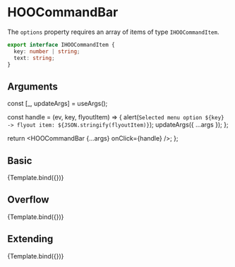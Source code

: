 
<Meta title="Components/Menus/HOOCommandBar" component={HOOCommandBar}/>

# HOOCommandBar

The `options` property requires an array of items of type `IHOOCommandItem`.

```ts
export interface IHOOCommandItem {
  key: number | string;
  text: string;
}
```

## Arguments

<ArgsTable of={HOOCommandBar} />
  const [_, updateArgs] = useArgs();

  const handle = (ev, key, flyoutItem) => {
    alert(`Selected menu option ${key} -> flyout item: ${JSON.stringify(flyoutItem)}`);
    updateArgs({ ...args });
  };

  return <HOOCommandBar {...args} onClick={handle} />;
};

## Basic
<Canvas>
  <Story 
    name="Basic"
    args = { 
      { commandItems: options, hasOverflow: false }
    }>
    {Template.bind({})}
  </Story>
</Canvas>

## Overflow
<Canvas>
  <Story 
    name="Overflow"
    args = { 
      { commandItems: options, hasOverflow: true }
    }>
    {Template.bind({})}
  </Story>
</Canvas>

## Extending
<Canvas>
  <Story 
    name="Extending"
    args = { 
      { commandItems: options, hasOverflow: true, rootElementAttributes: { style: { backgroundColor: "mintcream" } } }
    }>
    {Template.bind({})}
  </Story>
</Canvas>